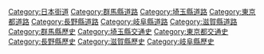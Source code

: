 [[Category:日本街道|Category:日本街道]]
[[Category:群馬縣道路|Category:群馬縣道路]]
[[Category:埼玉縣道路|Category:埼玉縣道路]]
[[Category:東京都道路|Category:東京都道路]]
[[Category:長野縣道路|Category:長野縣道路]]
[[Category:岐阜縣道路|Category:岐阜縣道路]]
[[Category:滋賀縣道路|Category:滋賀縣道路]]
[[Category:群馬縣歷史|Category:群馬縣歷史]]
[[Category:埼玉縣交通史|Category:埼玉縣交通史]]
[[Category:東京都交通史|Category:東京都交通史]]
[[Category:長野縣歷史|Category:長野縣歷史]]
[[Category:滋賀縣歷史|Category:滋賀縣歷史]]
[[Category:岐阜縣歷史|Category:岐阜縣歷史]]
